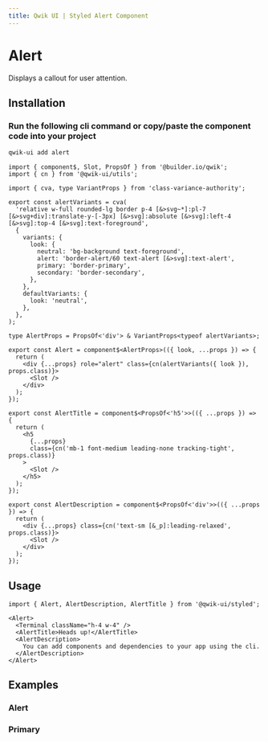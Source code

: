 ```yaml
---
title: Qwik UI | Styled Alert Component
---
```



<StatusBanner status={statusByComponent.styled.Alert} />

# Alert

Displays a callout for user attention.

<Showcase name="hero" />

## Installation

### Run the following cli command or copy/paste the component code into your project

```sh
qwik-ui add alert
```

```tsx
import { component$, Slot, PropsOf } from '@builder.io/qwik';
import { cn } from '@qwik-ui/utils';

import { cva, type VariantProps } from 'class-variance-authority';

export const alertVariants = cva(
  'relative w-full rounded-lg border p-4 [&>svg~*]:pl-7 [&>svg+div]:translate-y-[-3px] [&>svg]:absolute [&>svg]:left-4 [&>svg]:top-4 [&>svg]:text-foreground',
  {
    variants: {
      look: {
        neutral: 'bg-background text-foreground',
        alert: 'border-alert/60 text-alert [&>svg]:text-alert',
        primary: 'border-primary',
        secondary: 'border-secondary',
      },
    },
    defaultVariants: {
      look: 'neutral',
    },
  },
);

type AlertProps = PropsOf<'div'> & VariantProps<typeof alertVariants>;

export const Alert = component$<AlertProps>(({ look, ...props }) => {
  return (
    <div {...props} role="alert" class={cn(alertVariants({ look }), props.class)}>
      <Slot />
    </div>
  );
});

export const AlertTitle = component$<PropsOf<'h5'>>(({ ...props }) => {
  return (
    <h5
      {...props}
      class={cn('mb-1 font-medium leading-none tracking-tight', props.class)}
    >
      <Slot />
    </h5>
  );
});

export const AlertDescription = component$<PropsOf<'div'>>(({ ...props }) => {
  return (
    <div {...props} class={cn('text-sm [&_p]:leading-relaxed', props.class)}>
      <Slot />
    </div>
  );
});
```

## Usage

```tsx
import { Alert, AlertDescription, AlertTitle } from '@qwik-ui/styled';
```

```tsx
<Alert>
  <Terminal className="h-4 w-4" />
  <AlertTitle>Heads up!</AlertTitle>
  <AlertDescription>
    You can add components and dependencies to your app using the cli.
  </AlertDescription>
</Alert>
```

## Examples

### Alert

<Showcase name="alert" vertical />

### Primary

<Showcase name="primary" vertical />
